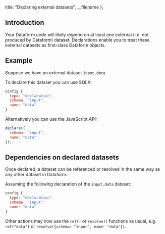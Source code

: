 
  title: "Declaring external datasets",
  __filename
};


## Introduction

Your Dataform code will likely depend on at least one external (i.e. not produced by Dataform) dataset.
Declarations enable you to treat these external datasets as first-class Dataform objects.

## Example

Suppose we have an external dataset `input.data`.

To declare this dataset you can use SQLX:

```js
config {
  type: "declaration",
  schema: "input",
  name: "data"
}
```

Alternatively you can use the JavaScript API:

```js
declare({
  schema: "input",
  name: "data"
});
```

## Dependencies on declared datasets

Once declared, a dataset can be referenced or resolved in the same way as any other dataset in Dataform.

Assuming the following declaration of the `input.data` dataset:

```js
config {
  type: "declaration",
  schema: "input",
  name: "data"
}
```

Other actions may now use the `ref()` or `resolve()` functions as usual, e.g. `ref("data")` or `resolve({schema: "input", name: "data"})`.
